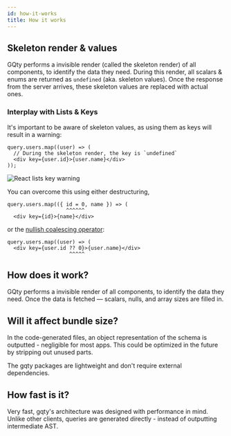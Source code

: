 ```yaml
---
id: how-it-works
title: How it works
---
```


## Skeleton render & values

GQty performs a invisible render (called the skeleton render) of all components, to identify the data they need. During this render, all scalars & enums are returned as `undefined` (aka. skeleton values).
Once the response from the server arrives, these skeleton values are replaced with actual ones.

### Interplay with Lists & Keys

It's important to be aware of skeleton values, as using them as keys will result in a warning:

```tsx
query.users.map((user) => (
  // During the skeleton render, the key is `undefined`
  <div key={user.id}>{user.name}</div>
));
```

![React lists key warning](/img/react-key-warning.png)

You can overcome this using either destructuring,

```tsx
query.users.map(({ id = 0, name }) => (
                   ^^^^^^
  <div key={id}>{name}</div>
```

or the [nullish coalescing operator](https://developer.mozilla.org/en-US/docs/Web/JavaScript/Reference/Operators/Nullish_coalescing_operator):

```tsx
query.users.map((user) => (
  <div key={user.id ?? 0}>{user.name}</div>
                    ^^^^^
```

## How does it work?

GQty performs a invisible render of all components, to identify the data they need. Once the data is fetched — scalars, nulls, and array sizes are filled in.

## Will it affect bundle size?

In the code-generated files, an object representation of the schema is outputted - negligible for most apps. This could be optimized in the future by stripping out unused parts.

The gqty packages are lightweight and don't require external dependencies.

## How fast is it?

Very fast, gqty's architecture was designed with performance in mind. Unlike other clients, queries are generated directly - instead of outputting intermediate AST.
